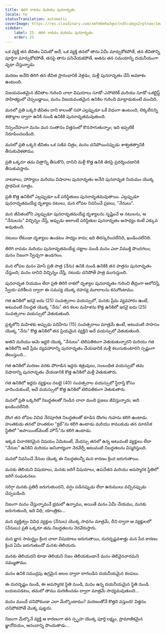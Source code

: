 ```yaml
---
title: తిరిగి రావడం మరియు పునరావృతం
locale: te
statusTranslation: automatic
coverImage: https://res.cloudinary.com/xmfm6mhw3gwctndtcubgx2rptnae/image/upload/v1740468922/small_cover_tratado_de_psicologia_revolucionaria_a4c0dca4e0.webp
sidebar:
    label: 25. తిరిగి రావడం మరియు పునరావృతం
    order: 25
---
```

ఒక వ్యక్తి తన జీవితం ఏమిటో అదే, ఒక వ్యక్తి తనలో తాను ఏమీ మార్చుకోకపోతే, తన జీవితాన్ని పూర్తిగా మార్చుకోకపోతే, తనపై తాను పనిచేయకపోతే, అతను తన సమయాన్ని దయనీయంగా వృథా చేస్తున్నాడు.

మరణం అనేది తిరిగి తన జీవిత ప్రారంభానికి వెళ్లడం, మళ్లీ పునరావృతం చేసే అవకాశం ఉంటుంది.

విజయవంతమైన జీవితాల గురించి చాలా విషయాలు సూడో-ఎసోటెరిక్ మరియు సూడో-ఒకల్టిస్ట్ సాహిత్యంలో చెప్పబడ్డాయి, మనం విజయవంతమైన ఉనికిల గురించి మాట్లాడుకుంటే మంచిది.

మనలో ప్రతి ఒక్కరి జీవితం దాని కాలంతో సహా ఎల్లప్పుడూ ఒకే విధంగా ఉంటుంది, లెక్కలేనన్ని శతాబ్దాల ద్వారా ఉనికి నుండి ఉనికికి పునరావృతమవుతుంది.

నిస్సందేహంగా మనం మన సంతానం విత్తనంలో కొనసాగుతున్నాం; ఇది ఇప్పటికే నిరూపించబడింది.

మనలో ప్రతి ఒక్కరి జీవితం ఒక సజీవ చిత్రం, మనం చనిపోయినప్పుడు శాశ్వతత్వానికి తీసుకువెళతాము.

ప్రతి ఒక్కరూ తమ చిత్రాన్ని తీసుకొని, దానిని మళ్లీ కొత్త ఉనికి తెరపై ప్రదర్శించడానికి తీసుకువస్తారు.

నాటకాలు, హాస్యాలు మరియు విషాదాల పునరావృతం అనేది పునరావృత నియమం యొక్క ప్రాథమిక సూత్రం.

ప్రతి కొత్త ఉనికిలో ఎల్లప్పుడూ ఒకే పరిస్థితులు పునరావృతమవుతాయి. ఎల్లప్పుడూ పునరావృతమయ్యే దృశ్యాల నటులు, మన లోపల నివసించే ప్రజలు, "నేనులు".

మన జీవితంలోని ఎల్లప్పుడూ పునరావృతమయ్యే దృశ్యాలను సృష్టించే ఆ నటులను, ఆ "నేనులను" విచ్ఛిన్నం చేస్తే, అప్పుడు అలాంటి పరిస్థితుల పునరావృతం అసాధ్యం కంటే ఎక్కువ అవుతుంది.

నటులు లేకుండా దృశ్యాలు ఉండటం సాధ్యం కాదు; ఇది తిరస్కరించలేనిది, ఖండించలేనిది.

తిరిగి రావడం మరియు పునరావృతమయ్యే చట్టాల నుండి మనం ఎలా విముక్తి పొందగలం; మనం నిజంగా స్వేచ్ఛగా ఉండగలం.

మన లోపల మనం మోసే ప్రతి పాత్ర (నేను) ఉనికి నుండి ఉనికికి తన పాత్రను పునరావృతం చేస్తుంది; మనం దానిని విచ్ఛిన్నం చేస్తే, నటుడు చనిపోతే పాత్ర ముగుస్తుంది.

పునరావృత నియమం లేదా ప్రతి తిరిగి రాకలో దృశ్యాల పునరావృతం గురించి తీవ్రంగా ఆలోచిస్తే, స్వీయ-పరిశీలన ద్వారా ఈ సమస్య యొక్క రహస్య మూలాలను కనుగొంటాము.

గత ఉనికిలో ఇరవై ఐదు (25) సంవత్సరాల వయస్సులో, మనకు ప్రేమ వ్యవహారం ఉంటే, అటువంటి నిబద్ధత యొక్క "నేను" తన కలల మహిళను కొత్త ఉనికిలో ఇరవై ఐదు (25) సంవత్సరాల వయస్సులో వెతుకుతుంది.

ప్రశ్నలోని మహిళకు అప్పుడు పదిహేను (15) సంవత్సరాలు మాత్రమే ఉంటే, అటువంటి సాహసం యొక్క "నేను" కొత్త ఉనికిలో తన ప్రియమైన వ్యక్తిని అదే వయస్సులో వెతుకుతుంది.

అతని మరియు ఆమె ఇద్దరి యొక్క "నేనులు" టెలిపతికంగా వెతుకుతున్నారని మరియు గత ఉనికిలోని అదే ప్రేమ వ్యవహారాన్ని పునరావృతం చేయడానికి మళ్లీ కలుసుకుంటారని స్పష్టంగా తెలుస్తుంది...

గత ఉనికిలో మరణం వరకు పోరాడిన ఇద్దరు శత్రువులు, సంబంధిత వయస్సులో తమ విషాదాన్ని పునరావృతం చేయడానికి కొత్త ఉనికిలో మళ్లీ వెతుకుతారు.

గత ఉనికిలో ఇద్దరు వ్యక్తులు నలభై (40) సంవత్సరాల వయస్సులో స్థిరాస్తి కోసం వాదించుకుంటే, అదే వయస్సులో కొత్త ఉనికిలో టెలిపతికంగా వెతుకుతారు.

మనలో ప్రతి ఒక్కరిలో నిబద్ధతలతో నిండిన చాలా మంది ప్రజలు జీవిస్తున్నారు; అది ఖండించలేనిది.

దొంగ తన లోపల వివిధ నేరపూరిత నిబద్ధతలతో కూడిన దొంగల గుహను కలిగి ఉంటాడు. హంతకుడు తనలో హంతకుల "క్లబ్"ను కలిగి ఉంటాడు మరియు కాముకుడు తన మానసిక స్థితిలో "అపాయింట్‌మెంట్ హౌస్"ను కలిగి ఉంటాడు.

ఇక్కడ విచారకరమైన విషయం ఏమిటంటే, మేధస్సు తనలో ఉన్న అటువంటి వ్యక్తులు లేదా "నేనుల" ఉనికిని మరియు అనివార్యంగా నెరవేర్చే అటువంటి నిబద్ధతలను విస్మరిస్తుంది.

మనలో నివసించే నేనుల యొక్క ఈ నిబద్ధతలన్నీ మన కారణం క్రింద జరుగుతాయి.

మనకు తెలియని విషయాలు, మనకు జరిగే విషయాలు, ఉపచేతన మరియు అపస్మారక స్థితిలో జరిగే సంఘటనలు.

సరిగ్గా మనకు ప్రతిదీ జరుగుతుందని, వర్షం పడినప్పుడు లేదా ఉరుములు వచ్చినప్పుడు చెప్పబడింది.

నిజంగా మనం చేస్తున్నామనే భ్రమలో ఉన్నాము, అయితే మనం ఏమీ చేయము, మనకు జరుగుతుంది, ఇది విధి, యాంత్రికం...

మన వ్యక్తిత్వం వివిధ వ్యక్తుల (నేనుల) యొక్క సాధనం మాత్రమే, దీని ద్వారా ఆ వ్యక్తులలో (నేనులు) ప్రతి ఒక్కరూ తమ నిబద్ధతలను నెరవేరుస్తారు.

మన జ్ఞాన సామర్థ్యం క్రింద చాలా విషయాలు జరుగుతాయి, దురదృష్టవశాత్తు మన పేద కారణం క్రింద ఏమి జరుగుతుందో మనకు తెలియదు.

మనకు తెలియదని కూడా తెలియని నిజం తెలియకుండానే మనం తెలివైనవారమని నమ్ముతాము.

మనం ఉనికి సముద్రపు ఉగ్రమైన అలల ద్వారా లాగబడిన దయనీయమైన కలపలు.

ఈ దురదృష్టం నుండి, ఈ అపస్మారక స్థితి నుండి, మనం ఉన్న దయనీయమైన స్థితి నుండి బయటపడటం, తమలో తాము మరణించడం ద్వారా మాత్రమే సాధ్యమవుతుంది...

మనం ముందే చనిపోకుండా ఎలా మేల్కొంటాము? మరణంతోనే కొత్తది వస్తుంది! విత్తనం చనిపోకపోతే మొక్క పుట్టదు.

నిజంగా మేల్కొనే వ్యక్తి ఆ కారణంగా తన స్పృహ యొక్క పూర్తి లక్ష్యం, ప్రామాణికమైన జ్ఞానోదయం, ఆనందాన్ని పొందుతాడు...

